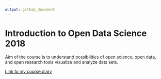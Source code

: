 ```yaml
---
output: github_document
---
```

# Introduction to Open Data Science 2018


Aim of the course is to understand possibilities of open science, open data, and open research tools
visualize and analyze data sets.


[Link to my course diary](https://elxerone.github.io/IODS-project/)